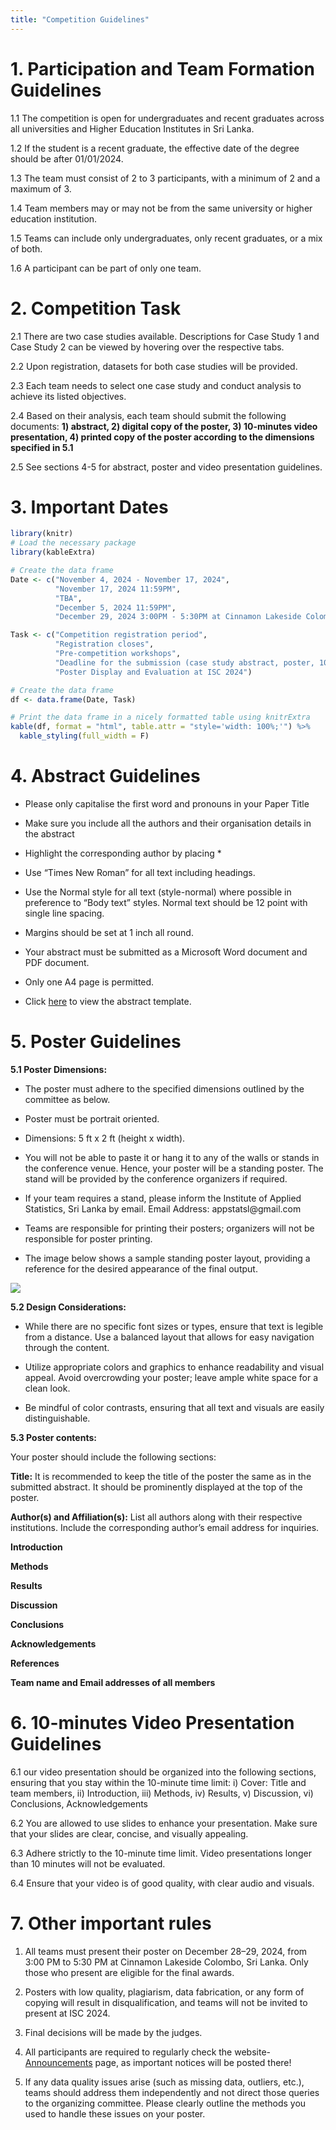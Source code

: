 ```yaml
---
title: "Competition Guidelines"
---
```


# 1. Participation and Team Formation Guidelines

1.1 The competition is open for undergraduates and recent graduates across all universities and Higher Education Institutes in Sri Lanka.

1.2 If the student is a recent graduate, the effective date of the degree should be after 01/01/2024.

1.3 The team must consist of 2 to 3 participants, with a minimum of 2 and a maximum of 3.

1.4 Team members may or may not be from the same university or higher education institution.

1.5 Teams can include only undergraduates, only recent graduates, or a mix of both.

1.6 A participant can be part of only one team.

# 2. Competition Task

2.1 There are two case studies available. Descriptions for Case Study 1 and Case Study 2 can be viewed by hovering over the respective tabs.

2.2 Upon registration, datasets for both case studies will be provided.

2.3 Each team needs to select one case study and conduct analysis to achieve its listed objectives.

2.4 Based on their analysis, each team should submit the following documents: **1) abstract, 2) digital copy of the poster, 3) 10-minutes video presentation, 4) printed copy of the poster according to the dimensions specified in 5.1**

2.5 See sections 4-5 for abstract, poster and video presentation guidelines.

# 3. Important Dates

```r
library(knitr)
# Load the necessary package
library(kableExtra)

# Create the data frame
Date <- c("November 4, 2024 - November 17, 2024",
          "November 17, 2024 11:59PM",
          "TBA", 
          "December 5, 2024 11:59PM", 
          "December 29, 2024 3:00PM - 5:30PM at Cinnamon Lakeside Colombo")

Task <- c("Competition registration period",
          "Registration closes",
          "Pre-competition workshops",
          "Deadline for the submission (case study abstract, poster, 10-minute video presentation)", 
          "Poster Display and Evaluation at ISC 2024")

# Create the data frame
df <- data.frame(Date, Task)

# Print the data frame in a nicely formatted table using knitrExtra
kable(df, format = "html", table.attr = "style='width: 100%;'") %>%
  kable_styling(full_width = F)

```

# 4. Abstract Guidelines


-	Please only capitalise the first word and pronouns in your Paper Title
-	Make sure you include all the authors and their organisation details in the abstract
-	Highlight the corresponding author by placing *
-	Use “Times New Roman” for all text including headings. 
-	Use the Normal style for all text (style-normal) where possible in preference to "Body text" styles. Normal text should be 12 point with single line spacing.
-	Margins should be set at 1 inch all round.

- Your abstract must be submitted as a Microsoft Word document and PDF document.

- Only one A4 page is permitted.

- Click [here](/abstract.docx) to view the abstract template.


# 5. Poster Guidelines

**5.1 Poster Dimensions:**

-   The poster must adhere to the specified dimensions outlined by the committee as below.

-   Poster must be portrait oriented.

-   Dimensions: 5 ft x 2 ft (height x width).

-   You will not be able to paste it or hang it to any of the walls or stands in the conference venue. Hence, your poster will be a standing poster. The stand will be provided by the conference organizers if required.

-   If your team requires a stand, please inform the Institute of Applied Statistics, Sri Lanka by email. Email Address: appstatsl\@gmail.com

-   Teams are responsible for printing their posters; organizers will not be responsible for poster printing.

-   The image below shows a sample standing poster layout, providing a reference for the desired appearance of the final output.

![](poster.png)

**5.2 Design Considerations:**

-   While there are no specific font sizes or types, ensure that text is legible from a distance. Use a balanced layout that allows for easy navigation through the content.

-   Utilize appropriate colors and graphics to enhance readability and visual appeal. Avoid overcrowding your poster; leave ample white space for a clean look.

-   Be mindful of color contrasts, ensuring that all text and visuals are easily distinguishable.

**5.3 Poster contents:**

Your poster should include the following sections:

**Title:** It is recommended to keep the title of the poster the same as in the submitted abstract. It should be prominently displayed at the top of the poster.

**Author(s) and Affiliation(s):** List all authors along with their respective institutions. Include the corresponding author's email address for inquiries.

**Introduction**

**Methods**

**Results**

**Discussion**

**Conclusions**

**Acknowledgements**

**References**

**Team name and Email addresses of all members**

# 6. 10-minutes Video Presentation Guidelines

6.1 our video presentation should be organized into the following sections, ensuring that you stay within the 10-minute time limit: i) Cover: Title and team members, ii) Introduction, iii) Methods, iv) Results, v) Discussion, vi) Conclusions, Acknowledgements

6.2 You are allowed to use slides to enhance your presentation. Make sure that your slides are clear, concise, and visually appealing.

6.3 Adhere strictly to the 10-minute time limit. Video presentations longer than 10 minutes will not be evaluated.

6.4 Ensure that your video is of good quality, with clear audio and visuals.

# 7. Other important rules

1.  All teams must present their poster on December 28–29, 2024, from 3:00 PM to 5:30 PM at Cinnamon Lakeside Colombo, Sri Lanka. Only those who present are eligible for the final awards.

2.  Posters with low quality, plagiarism, data fabrication, or any form of copying will result in disqualification, and teams will not be invited to present at ISC 2024.

3.  Final decisions will be made by the judges.

4.  All participants are required to regularly check the website- [Announcements](https://thiyangt.github.io/ISC2024.case.study/announcements.html) page, as important notices will be posted there!

5.  If any data quality issues arise (such as missing data, outliers, etc.), teams should address them independently and not direct those queries to the organizing committee. Please clearly outline the methods you used to handle these issues on your poster.
